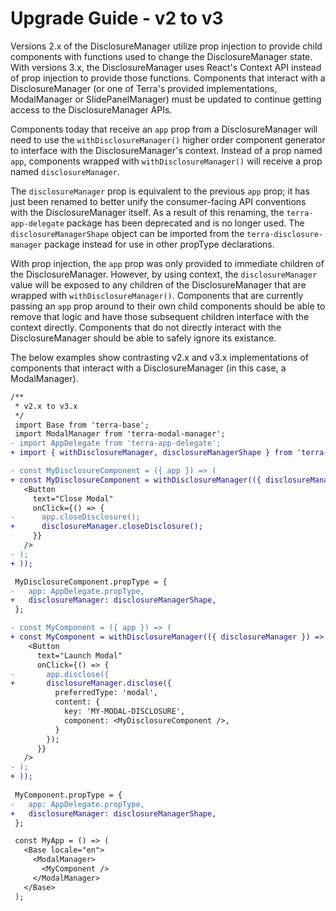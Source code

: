 
<Badge />

# Upgrade Guide - v2 to v3

Versions 2.x of the DisclosureManager utilize prop injection to provide child components with functions used to change the DisclosureManager state. With versions 3.x, the DisclosureManager uses React's Context API instead of prop injection to provide those functions. Components that interact with a DisclosureManager (or one of Terra's provided implementations, ModalManager or SlidePanelManager) must be updated to continue getting access to the DisclosureManager APIs.

Components today that receive an `app` prop from a DisclosureManager will need to use the `withDisclosureManager()` higher order component generator to interface with the DisclosureManager's context. Instead of a prop named `app`, components wrapped with `withDisclosureManager()` will receive a prop named `disclosureManager`. 

The `disclosureManager` prop is equivalent to the previous `app` prop; it has just been renamed to better unify the consumer-facing API conventions with the DisclosureManager itself. As a result of this renaming, the `terra-app-delegate` package has been deprecated and is no longer used. The `disclosureManagerShape` object can be imported from the `terra-disclosure-manager` package instead for use in other propType declarations.

With prop injection, the `app` prop was only provided to immediate children of the DisclosureManager. However, by using context, the `disclosureManager` value will be exposed to any children of the DisclosureManager that are wrapped with `withDisclosureManager()`. Components that are currently passing an `app` prop around to their own child components should be able to remove that logic and have those subsequent children interface with the context directly. Components that do not directly interact with the DisclosureManager should be able to safely ignore its existance.

The below examples show contrasting v2.x and v3.x implementations of components that interact with a DisclosureManager (in this case, a ModalManager).


```diff
/**
 * v2.x to v3.x
 */
 import Base from 'terra-base';
 import ModalManager from 'terra-modal-manager'; 
- import AppDelegate from 'terra-app-delegate';
+ import { withDisclosureManager, disclosureManagerShape } from 'terra-disclosure-manager';

- const MyDisclosureComponent = ({ app }) => (
+ const MyDisclosureComponent = withDisclosureManager(({ disclosureManager }) => (
   <Button
     text="Close Modal"
     onClick={() => { 
-      app.closeDisclosure();
+      disclosureManager.closeDisclosure();
     }}
   />
- );
+ ));

 MyDisclosureComponent.propType = {
-   app: AppDelegate.propType,
+   disclosureManager: disclosureManagerShape,
 };

- const MyComponent = ({ app }) => (
+ const MyComponent = withDisclosureManager(({ disclosureManager }) => (
    <Button
      text="Launch Modal"
      onClick={() => { 
-       app.disclose({
+       disclosureManager.disclose({
          preferredType: 'modal',
          content: {
            key: 'MY-MODAL-DISCLOSURE',
            component: <MyDisclosureComponent />,
          }
        });
      }}
   />
- );
+ ));
 
 MyComponent.propType = {
-   app: AppDelegate.propType,
+   disclosureManager: disclosureManagerShape,
 };

 const MyApp = () => (
   <Base locale="en">
     <ModalManager>
       <MyComponent />
     </ModalManager>
   </Base>
 );
```
